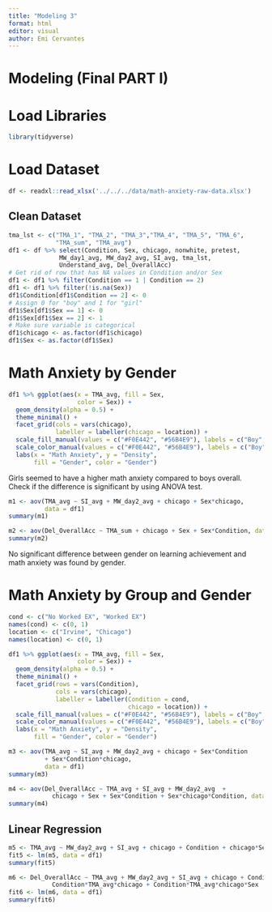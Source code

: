 ```yaml
---
title: "Modeling 3"
format: html
editor: visual
author: Emi Cervantes
---
```


# Modeling (Final PART I)

# Load Libraries

```r
library(tidyverse)
```

# Load Dataset

```r
df <- readxl::read_xlsx('../../../data/math-anxiety-raw-data.xlsx')
```

## Clean Dataset

```r
tma_lst <- c("TMA_1", "TMA_2", "TMA_3","TMA_4", "TMA_5", "TMA_6",
             "TMA_sum", "TMA_avg")
df1 <- df %>% select(Condition, Sex, chicago, nonwhite, pretest,
              MW_day1_avg, MW_day2_avg, SI_avg, tma_lst,
              Understand_avg, Del_OverallAcc)
# Get rid of row that has NA values in Condition and/or Sex
df1 <- df1 %>% filter(Condition == 1 | Condition == 2)
df1 <- df1 %>% filter(!is.na(Sex))
df1$Condition[df1$Condition == 2] <- 0
# Assign 0 for "boy" and 1 for "girl"
df1$Sex[df1$Sex == 1] <- 0
df1$Sex[df1$Sex == 2] <- 1
# Make sure variable is categorical
df1$chicago <- as.factor(df1$chicago)
df1$Sex <- as.factor(df1$Sex)
```

# Math Anxiety by Gender

```r
df1 %>% ggplot(aes(x = TMA_avg, fill = Sex,
                   color = Sex)) +
  geom_density(alpha = 0.5) +
  theme_minimal() +
  facet_grid(cols = vars(chicago),
             labeller = labeller(chicago = location)) +
  scale_fill_manual(values = c("#F0E442", "#56B4E9"), labels = c("Boy", "Girl")) +
  scale_color_manual(values = c("#F0E442", "#56B4E9"), labels = c("Boy", "Girl")) +
  labs(x = "Math Anxiety", y = "Density",
       fill = "Gender", color = "Gender")
```

Girls seemed to have a higher math anxiety compared to boys overall. Check if the difference is significant by using ANOVA test.

```r
m1 <- aov(TMA_avg ~ SI_avg + MW_day2_avg + chicago + Sex*chicago, 
          data = df1)
summary(m1)
```


```r
m2 <- aov(Del_OverallAcc ~ TMA_sum + chicago + Sex + Sex*Condition, data = df1, type = "III")
summary(m2)
```

No significant difference between gender on learning achievement and math anxiety was found by gender.

# Math Anxiety by Group and Gender

```r
cond <- c("No Worked EX", "Worked EX")
names(cond) <- c(0, 1)
location <- c("Irvine", "Chicago")
names(location) <- c(0, 1)
```


```r
df1 %>% ggplot(aes(x = TMA_avg, fill = Sex,
                   color = Sex)) +
  geom_density(alpha = 0.5) +
  theme_minimal() +
  facet_grid(rows = vars(Condition),
             cols = vars(chicago),
             labeller = labeller(Condition = cond,
                                 chicago = location)) +
  scale_fill_manual(values = c("#F0E442", "#56B4E9"), labels = c("Boy", "Girl")) +
  scale_color_manual(values = c("#F0E442", "#56B4E9"), labels = c("Boy", "Girl")) +
  labs(x = "Math Anxiety", y = "Density",
       fill = "Gender", color = "Gender")
```

```r
m3 <- aov(TMA_avg ~ SI_avg + MW_day2_avg + chicago + Sex*Condition
          + Sex*Condition*chicago, 
          data = df1)
summary(m3)
```

```r
m4 <- aov(Del_OverallAcc ~ TMA_avg + SI_avg + MW_day2_avg  +
            chicago + Sex + Sex*Condition + Sex*chicago*Condition, data = df1)
summary(m4)
```

## Linear Regression

```r
m5 <- TMA_avg ~ MW_day2_avg + SI_avg + chicago + Condition + chicago*Sex + chicago*Condition + Sex*Condition + chicago*Sex*Condition
fit5 <- lm(m5, data = df1)
summary(fit5)
```

```r
m6 <- Del_OverallAcc ~ TMA_avg + MW_day2_avg + SI_avg + chicago + Condition + Condition*Sex + Condition*TMA_avg + 
            Condition*TMA_avg*chicago + Condition*TMA_avg*chicago*Sex
fit6 <- lm(m6, data = df1)
summary(fit6)
```








